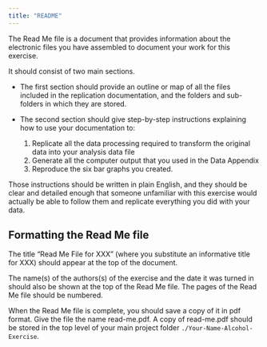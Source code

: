 ---
title: "README"
---

The Read Me file is a document that provides information about the electronic files you have assembled to document your work for this exercise.  

It should consist of two main sections.

- The first section should provide an outline or map of all the files included in the replication documentation, and the folders and sub-folders in which they are stored.

- The second section should give step-by-step instructions explaining how to use your documentation to:
  1) Replicate all the data processing required to transform the original data into your analysis data file
  2) Generate all the computer output that you used in the Data Appendix
  3) Reproduce the six bar graphs you created.  

Those instructions should be written in plain English, and they should be clear and detailed enough that someone unfamiliar with this exercise would actually be able to follow them and replicate everything you did with your data.

## Formatting the Read Me file
The title "Read Me File for XXX" (where you substitute an informative title for XXX) should appear at the top of the document.  

The name(s) of the authors(s) of the exercise and the date it was turned in should also be shown at the top of the Read Me file.   The pages of the Read Me file should be numbered.

When the Read Me file is complete, you should save a copy of it in pdf format.  Give the file the name read-me.pdf.
A copy of read-me.pdf should be stored in the top level of your main project folder `./Your-Name-Alcohol-Exercise`.  
